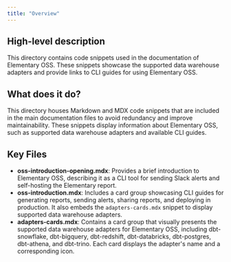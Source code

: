 ```yaml
---
title: "Overview"
---
```


## High-level description
This directory contains code snippets used in the documentation of Elementary OSS. These snippets showcase the supported data warehouse adapters and provide links to CLI guides for using Elementary OSS.

## What does it do?
This directory houses Markdown and MDX code snippets that are included in the main documentation files to avoid redundancy and improve maintainability. These snippets display information about Elementary OSS, such as supported data warehouse adapters and available CLI guides.

## Key Files
- **oss-introduction-opening.mdx**: Provides a brief introduction to Elementary OSS, describing it as a CLI tool for sending Slack alerts and self-hosting the Elementary report.
- **oss-introduction.mdx**: Includes a card group showcasing CLI guides for generating reports, sending alerts, sharing reports, and deploying in production. It also embeds the `adapters-cards.mdx` snippet to display supported data warehouse adapters.
- **adapters-cards.mdx**: Contains a card group that visually presents the supported data warehouse adapters for Elementary OSS, including dbt-snowflake, dbt-bigquery, dbt-redshift, dbt-databricks, dbt-postgres, dbt-athena, and dbt-trino. Each card displays the adapter's name and a corresponding icon. 
